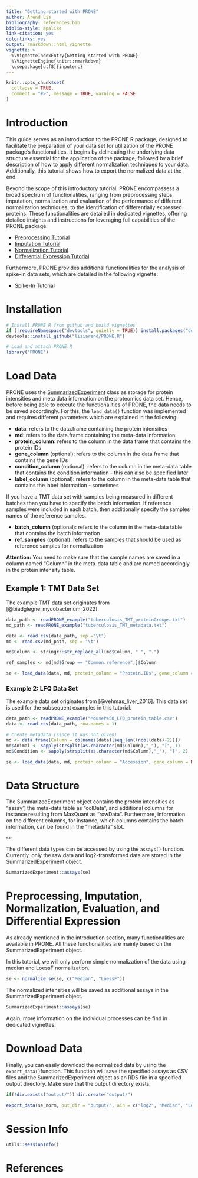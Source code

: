 ```yaml
---
title: "Getting started with PRONE"
author: Arend Lis
bibliography: references.bib
biblio-style: apalike
link-citation: yes
colorlinks: yes
output: rmarkdown::html_vignette
vignette: >
  %\VignetteIndexEntry{Getting started with PRONE}
  %\VignetteEngine{knitr::rmarkdown}
  \usepackage[utf8]{inputenc}
---
```


```r
knitr::opts_chunk$set(
  collapse = TRUE,
  comment = "#>", message = TRUE, warning = FALSE
)
```

# Introduction

This guide serves as an introduction to the PRONE R package, designed to facilitate the preparation of your data set for utilization of the PRONE package's functionalities. It begins by delineating the underlying data structure essential for the application of the package, followed by a brief description of how to apply different normalization techniques to your data. Additionally, this tutorial shows how to export the normalized data at the end.

Beyond the scope of this introductory tutorial, PRONE encompassess a broad spectrum of functionalities, ranging from preprocessing steps, imputation, normalization and evaluation of the performance of different normalization techniques, to the identification of differentially expressed proteins. These functionalities are detailed in dedicated vignettes, offering detailed insights and instructions for leveraging full capabilities of the PRONE package:

* [Preprocessing Tutorial](Preprocessing.Rmd)
* [Imputation Tutorial](Imputation.Rmd)
* [Normalization Tutorial](Normalization.Rmd)
* [Differential Expression Tutorial](DifferentialExpression.Rmd)

Furthermore, PRONE provides additional functionalities for the analysis of spike-in data sets, which are detailed in the following vignette:

* [Spike-In Tutorial](Spike_In_Data.Rmd)

# Installation

```r
# Install PRONE.R from github and build vignettes
if (!requireNamespace("devtools", quietly = TRUE)) install.packages("devtools")
devtools::install_github("lisiarend/PRONE.R")
```

```r
# Load and attach PRONE.R 
library("PRONE")
```

# Load Data

PRONE uses the [SummarizedExperiment](https://bioconductor.org/packages/release/bioc/html/SummarizedExperiment.html) class as storage for protein intensities and meta data information on the proteomics data set. Hence, before being able to execute the functionalities of PRONE, the data needs to be saved accordingly. For this, the `load_data()` function was implemented and requires different parameters which are explained in the following: 

* __data__: refers to the data.frame containing the protein intensities
* __md__: refers to the data.frame containing the meta-data information
* __protein_column__: refers to the column in the data frame that contains the protein IDs
* __gene_column__ (optional): refers to the column in the data frame that contains the gene IDs
* __condition_column__ (optional): refers to the column in the meta-data table that contains the condition information - this can also be specified later
* __label_column__ (optional): refers to the column in the meta-data table that contains the label information - sometimes 

If you have a TMT data set with samples being measured in different batches than you have to specify the batch information. If reference samples were included in each batch, then additionally specify the samples names of the reference samples.

* __batch_column__ (optional): refers to the column in the meta-data table that contains the batch information
* __ref_samples__ (optional): refers to the samples that should be used as reference samples for normalization

<b>Attention:</b> You need to make sure that the sample names are saved in a column named "Column" in the meta-data table and are named accordingly in the protein intensity table.

## Example 1: TMT Data Set

The example TMT data set originates from [@biadglegne_mycobacterium_2022].

```r
data_path <- readPRONE_example("tuberculosis_TMT_proteinGroups.txt")
md_path <- readPRONE_example("tuberculosis_TMT_metadata.txt")

data <- read.csv(data_path, sep ="\t")
md <- read.csv(md_path, sep = "\t")

md$Column <- stringr::str_replace_all(md$Column, " ", ".")

ref_samples <- md[md$Group == "Common.reference",]$Column

se <- load_data(data, md, protein_column = "Protein.IDs", gene_column = "Gene.names", ref_samples = ref_samples, batch_column = "Pool", condition_column = "Group", label_column = "Label")

```

### Example 2: LFQ Data Set

The example data set originates from [@vehmas_liver_2016]. This data set is used for the subsequent examples in this tutorial.

```r
data_path <- readPRONE_example("MouseP450_LFQ_protein_table.csv")
data <- read.csv(data_path, row.names = 1)

# Create metadata (since it was not given)
md <- data.frame(Column = colnames(data)[seq_len((ncol(data)-2))])
md$Animal <- sapply(strsplit(as.character(md$Column),"_"), "[", 1)
md$Condition <- sapply(strsplit(as.character(md$Column),"_"), "[", 2)

se <- load_data(data, md, protein_column = "Accession", gene_column = NULL, ref_samples = NULL, batch_column = NULL, condition_column = "Condition", label_column = NULL)
```

# Data Structure

The SummarizedExperiment object contains the protein intensities as "assay", the meta-data table as "colData", and additional columns for instance resulting from MaxQuant as "rowData". Furthermore, information on the different columns, for instance, which columns contains the batch information, can be found in the "metadata" slot.

```r
se
```

The different data types can be accessed by using the `assays()` function. Currently, only the raw data and log2-transformed data are stored in the SummarizedExperiment object.

```r
SummarizedExperiment::assays(se)
```

# Preprocessing, Imputation, Normalization, Evaluation, and Differential Expression

As already mentioned in the introduction section, many functionalities are available in PRONE. All these functionalities are mainly based on the SummarizedExperiment object.

In this tutorial, we will only perform simple normalization of the data using median and LoessF normalization. 

```r
se <- normalize_se(se, c("Median", "LoessF"))
```

The normalized intensities will be saved as additional assays in the SummarizedExperiment object.

```r
SummarizedExperiment::assays(se)
```

Again, more information on the individual processes can be find in dedicated vignettes.

# Download Data

Finally, you can easily download the normalized data by using the `export_data()`function. This function will save the specified assays as CSV files and the SummarizedExperiment object as an RDS file in a specified output directory. Make sure that the output directory exists.

```r
if(!dir.exists("output/")) dir.create("output/")

export_data(se_norm, out_dir = "output/", ain = c("log2", "Median", "LoessF"))
```

# Session Info

```r
utils::sessionInfo()
```

# References
